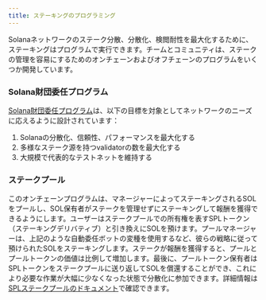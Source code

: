 ```yaml
---
title: ステーキングのプログラミング
---
```


Solanaネットワークのステーク分散、分散化、検閲耐性を最大化するために、ステーキングはプログラムで実行できます。チームとコミュニティは、ステークの管理を容易にするためのオンチェーンおよびオフチェーンのプログラムをいくつか開発しています。

### Solana財団委任プログラム

[Solana財団委任プログラム](https://solana.org/delegation-program)は、以下の目標を対象としてネットワークのニーズに応えるように設計されています：

1. Solanaの分散化、信頼性、パフォーマンスを最大化する
2. 多様なステーク源を持つvalidatorの数を最大化する
3. 大規模で代表的なテストネットを維持する

### ステークプール

このオンチェーンプログラムは、マネージャーによってステーキングされるSOLをプールし、SOL保有者がステークを管理せずにステーキングして報酬を獲得できるようにします。ユーザーはステークプールでの所有権を表すSPLトークン（ステーキングデリバティブ）と引き換えにSOLを預けます。プールマネージャーは、上記のような自動委任ボットの変種を使用するなど、彼らの戦略に従って預けられたSOLをステーキングします。ステークが報酬を獲得すると、プールとプールトークンの価値は比例して増加します。最後に、プールトークン保有者はSPLトークンをステークプールに送り返してSOLを償還することができ、これにより必要な作業が大幅に少なくなった状態で分散化に参加できます。詳細情報は[SPLステークプールのドキュメント](https://spl.solana.com/stake-pool)で確認できます。
